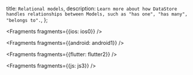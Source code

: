   title: `Relational models`,
  description: `Learn more about how DataStore handles relationships between Models, such as "has one", "has many", "belongs to".`,
};


<Fragments fragments={{ios: ios0}} />


<Fragments fragments={{android: android1}} />


<Fragments fragments={{flutter: flutter2}} />


<Fragments fragments={{js: js3}} />